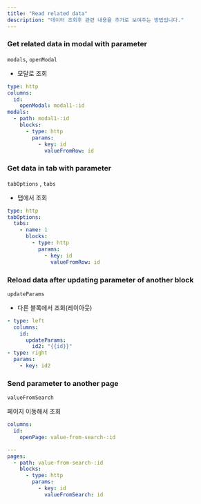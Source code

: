 ```yaml
---
title: "Read related data"
description: "데이터 조회후 관련 내용을 추가로 보여주는 방법입니다."
---
```


### Get related data in modal with parameter

`modals`, `openModal`

- 모달로 조회

```yaml
type: http
columns:
  id:
    openModal: modal1-:id
modals:
  - path: modal1-:id
    blocks:
      - type: http
        params:
          - key: id
            valueFromRow: id
```

### Get data in tab with parameter

`tabOptions` , `tabs`

- 탭에서 조회

```yaml
type: http
tabOptions:
  tabs:
    - name: 1
      blocks:
        - type: http
          params:
            - key: id
              valueFromRow: id
```

### Reload data after updating parameter of another block

`updateParams`

- 다른 블록에서 조회(레이아웃)

```yaml
- type: left
  columns:
    id:
      updateParams:
        id2: "{{id}}"
- type: right
  params:
    - key: id2
```

### Send parameter to another page

`valueFromSearch`

페이지 이동해서 조회

```yaml
columns:
  id:
    openPage: value-from-search-:id

---
pages:
  - path: value-from-search-:id
    blocks:
      - type: http
        params:
          - key: id
            valueFromSearch: id
```
